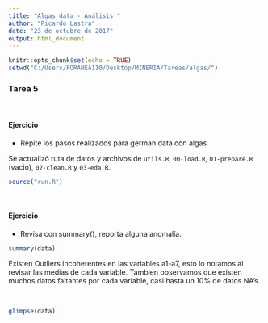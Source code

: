 ```yaml
---
title: "Algas data - Análisis "
author: "Ricardo Lastra"
date: "23 de octubre de 2017"
output: html_document
---
```



```r
knitr::opts_chunk$set(echo = TRUE)
setwd("C:/Users/FORANEA110/Desktop/MINERIA/Tareas/algas/")
```

### Tarea 5

&nbsp;

#### Ejercicio 

  * Repite los pasos realizados para german.data con algas

Se actualizó ruta de datos y archivos de `utils.R`, `00-load.R`, `01-prepare.R` (vacio), `02-clean.R` y `03-eda.R`. 


```r
source("run.R")
```


&nbsp;

#### Ejercicio 

  * Revisa con summary(), reporta alguna anomalía.

```r
summary(data)
```

Existen Outliers incoherentes en las variables a1-a7, esto lo notamos al revisar las medias de cada variable. Tambien observamos que existen muchos datos faltantes por cada variable, casi hasta un 10% de datos NA's.


&nbsp;


```r
glimpse(data)
```

&nbsp;


